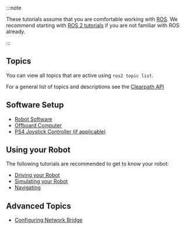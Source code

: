 :::note

These tutorials assume that you are comfortable working with [ROS](https://docs.ros.org/). We recommend starting with
[ROS 2 tutorials](https://docs.ros.org/en/humble/Tutorials.html) if you are not familiar with ROS already.

:::

## Topics

You can view all topics that are active using `ros2 topic list`.

For a general list of topics and descriptions see the [Clearpath API](../ros/api/platform_api.mdx)

## Software Setup

- [Robot Software](../ros/installation/robot.mdx)
- [Offboard Computer](../ros/installation/offboard_pc.mdx)
- [PS4 Joystick Controller (if applicable)](../ros/installation/controller.mdx)

## Using your Robot

The following tutorials are recommended to get to know your robot:

- [Driving your Robot](../ros/tutorials/driving.mdx)
- [Simulating your Robot](../ros/tutorials/simulator/overview.mdx)
- [Navigating](../ros/tutorials/navigation_demos/overview.mdx)

## Advanced Topics

- [Configuring Network Bridge](../ros/networking/computer_setup.mdx)
